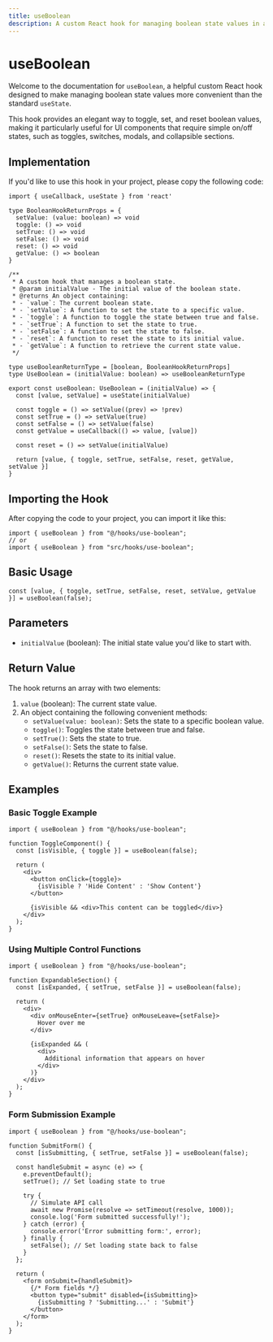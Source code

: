 ```yaml
---
title: useBoolean
description: A custom React hook for managing boolean state values in a convenient way.
---
```


# useBoolean

Welcome to the documentation for `useBoolean`, a helpful custom React hook designed to make managing boolean state values more convenient than the standard `useState`.

This hook provides an elegant way to toggle, set, and reset boolean values, making it particularly useful for UI components that require simple on/off states, such as toggles, switches, modals, and collapsible sections.


<ComponentPreview name="use-boolean"/>

## Implementation

If you'd like to use this hook in your project, please copy the following code:

```tsx
import { useCallback, useState } from 'react'

type BooleanHookReturnProps = {
  setValue: (value: boolean) => void
  toggle: () => void
  setTrue: () => void
  setFalse: () => void
  reset: () => void
  getValue: () => boolean
}

/**
 * A custom hook that manages a boolean state.
 * @param initialValue - The initial value of the boolean state.
 * @returns An object containing:
 * - `value`: The current boolean state.
 * - `setValue`: A function to set the state to a specific value.
 * - `toggle`: A function to toggle the state between true and false.
 * - `setTrue`: A function to set the state to true.
 * - `setFalse`: A function to set the state to false.
 * - `reset`: A function to reset the state to its initial value.
 * - `getValue`: A function to retrieve the current state value.
 */

type useBooleanReturnType = [boolean, BooleanHookReturnProps]
type UseBoolean = (initialValue: boolean) => useBooleanReturnType

export const useBoolean: UseBoolean = (initialValue) => {
  const [value, setValue] = useState(initialValue)

  const toggle = () => setValue((prev) => !prev)
  const setTrue = () => setValue(true)
  const setFalse = () => setValue(false)
  const getValue = useCallback(() => value, [value])

  const reset = () => setValue(initialValue)

  return [value, { toggle, setTrue, setFalse, reset, getValue, setValue }]
}
```

## Importing the Hook

After copying the code to your project, you can import it like this:

```tsx
import { useBoolean } from "@/hooks/use-boolean";
// or
import { useBoolean } from "src/hooks/use-boolean";
```

## Basic Usage

```tsx
const [value, { toggle, setTrue, setFalse, reset, setValue, getValue }] = useBoolean(false);
```

## Parameters

- `initialValue` (boolean): The initial state value you'd like to start with.

## Return Value

The hook returns an array with two elements:

1. `value` (boolean): The current state value.
2. An object containing the following convenient methods:
   - `setValue(value: boolean)`: Sets the state to a specific boolean value.
   - `toggle()`: Toggles the state between true and false.
   - `setTrue()`: Sets the state to true.
   - `setFalse()`: Sets the state to false.
   - `reset()`: Resets the state to its initial value.
   - `getValue()`: Returns the current state value.

## Examples

### Basic Toggle Example

```tsx
import { useBoolean } from "@/hooks/use-boolean";

function ToggleComponent() {
  const [isVisible, { toggle }] = useBoolean(false);
  
  return (
    <div>
      <button onClick={toggle}>
        {isVisible ? 'Hide Content' : 'Show Content'}
      </button>
      
      {isVisible && <div>This content can be toggled</div>}
    </div>
  );
}
```

### Using Multiple Control Functions

```tsx
import { useBoolean } from "@/hooks/use-boolean";

function ExpandableSection() {
  const [isExpanded, { setTrue, setFalse }] = useBoolean(false);
  
  return (
    <div>
      <div onMouseEnter={setTrue} onMouseLeave={setFalse}>
        Hover over me
      </div>
      
      {isExpanded && (
        <div>
          Additional information that appears on hover
        </div>
      )}
    </div>
  );
}
```

### Form Submission Example

```tsx
import { useBoolean } from "@/hooks/use-boolean";

function SubmitForm() {
  const [isSubmitting, { setTrue, setFalse }] = useBoolean(false);
  
  const handleSubmit = async (e) => {
    e.preventDefault();
    setTrue(); // Set loading state to true
    
    try {
      // Simulate API call
      await new Promise(resolve => setTimeout(resolve, 1000));
      console.log('Form submitted successfully!');
    } catch (error) {
      console.error('Error submitting form:', error);
    } finally {
      setFalse(); // Set loading state back to false
    }
  };
  
  return (
    <form onSubmit={handleSubmit}>
      {/* Form fields */}
      <button type="submit" disabled={isSubmitting}>
        {isSubmitting ? 'Submitting...' : 'Submit'}
      </button>
    </form>
  );
}
```

